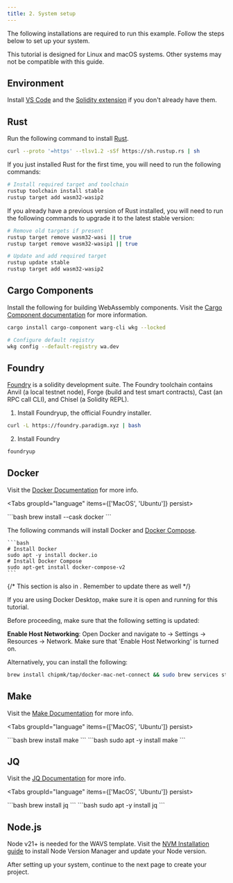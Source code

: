 ```yaml
---
title: 2. System setup
---
```


The following installations are required to run this example. Follow the steps below to set up your system.

<Callout title="System recommendations" type="info">

This tutorial is designed for Linux and macOS systems. Other systems may not be compatible with this guide.

</Callout>

## Environment

Install [VS Code](https://code.visualstudio.com/download) and the [Solidity extension](https://marketplace.visualstudio.com/items?itemName=JuanBlanco.solidity) if you don't already have them.

## Rust

Run the following command to install [Rust](https://www.rust-lang.org/tools/install).

```bash
curl --proto '=https' --tlsv1.2 -sSf https://sh.rustup.rs | sh
```

<Callout title="Fresh Install" type="info">

If you just installed Rust for the first time, you will need to run the following commands:

```bash
# Install required target and toolchain
rustup toolchain install stable
rustup target add wasm32-wasip2
```
</Callout>


<Callout title="Upgrade Rust" type="info">

If you already have a previous version of Rust installed, you will need to run the following commands to upgrade it to the latest stable version:

```bash
# Remove old targets if present
rustup target remove wasm32-wasi || true
rustup target remove wasm32-wasip1 || true

# Update and add required target
rustup update stable
rustup target add wasm32-wasip2
```
</Callout>


## Cargo Components

Install the following for building WebAssembly components. Visit the [Cargo Component documentation](https://github.com/bytecodealliance/cargo-component#installation) for more information.

```bash
cargo install cargo-component warg-cli wkg --locked

# Configure default registry
wkg config --default-registry wa.dev
```

## Foundry

[Foundry](https://book.getfoundry.sh/) is a solidity development suite. The Foundry toolchain contains Anvil (a local testnet node), Forge (build and test smart contracts), Cast (an RPC call CLI), and Chisel (a Solidity REPL).


1. Install Foundryup, the official Foundry installer.

```bash
curl -L https://foundry.paradigm.xyz | bash
```

2. Install Foundry

```bash
foundryup
```

## Docker

Visit the [Docker Documentation](https://docs.docker.com/get-started/get-docker/) for more info.

<Tabs groupId="language" items={['MacOS', 'Ubuntu']} persist>

  <Tab value="MacOS">
    ```bash
    brew install --cask docker
    ```
  </Tab>

  <Tab value="Ubuntu">

  The following commands will install Docker and [Docker Compose](https://docs.docker.com/compose/).

    ```bash
    # Install Docker
    sudo apt -y install docker.io
    # Install Docker Compose
    sudo apt-get install docker-compose-v2
    ```
  </Tab>

</Tabs>

<Callout title="Docker for MacOS" type="warn">

{/* This section is also in [](./5-build.mdx). Remember to update there as well */}

If you are using Docker Desktop, make sure it is open and running for this tutorial.

Before proceeding, make sure that the following setting is updated:

**Enable Host Networking**: Open Docker and navigate to -> Settings -> Resources -> Network. Make sure that 'Enable Host Networking' is turned on.

Alternatively, you can install the following:

```bash
brew install chipmk/tap/docker-mac-net-connect && sudo brew services start chipmk/tap/docker-mac-net-connect
```

</Callout>

## Make

Visit the [Make Documentation](https://www.gnu.org/software/make/manual/make.html) for more info.


<Tabs groupId="language" items={['MacOS', 'Ubuntu']} persist>

  <Tab value="MacOS">
    ```bash
    brew install make
    ```
  </Tab>

  <Tab value="Ubuntu">
    ```bash
    sudo apt -y install make
    ```
  </Tab>

</Tabs>


## JQ

Visit the [JQ Documentation](https://jqlang.org/download/) for more info.

<Tabs groupId="language" items={['MacOS', 'Ubuntu']} persist>

  <Tab value="MacOS">
    ```bash
    brew install jq
    ```
  </Tab>

  <Tab value="Ubuntu">
    ```bash
    sudo apt -y install jq
    ```
  </Tab>

</Tabs>

## Node.js

Node v21+ is needed for the WAVS template. Visit the [NVM Installation guide](https://github.com/nvm-sh/nvm?tab=readme-ov-file#installing-and-updating) to install Node Version Manager and update your Node version.


After setting up your system, continue to the next page to create your project.
